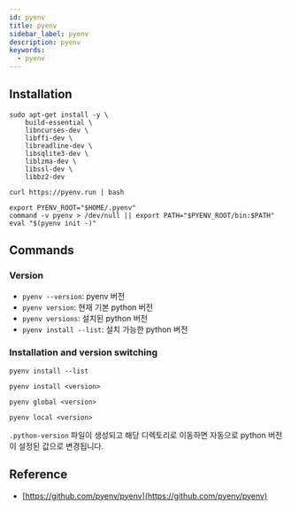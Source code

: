 ```yaml
---
id: pyenv
title: pyenv
sidebar_label: pyenv
description: pyenv
keywords:
  - pyenv
---
```


## Installation

```shell
sudo apt-get install -y \
    build-essential \
    libncurses-dev \
    libffi-dev \
    libreadline-dev \
    libsqlite3-dev \
    liblzma-dev \
    libssl-dev \
    libbz2-dev
```

```shell
curl https://pyenv.run | bash
```

```shell title=".zshrc"
export PYENV_ROOT="$HOME/.pyenv"
command -v pyenv > /dev/null || export PATH="$PYENV_ROOT/bin:$PATH"
eval "$(pyenv init -)"
```

## Commands

### Version

- `pyenv --version`: pyenv 버전
- `pyenv version`: 현재 기본 python 버전
- `pyenv versions`: 설치된 python 버전
- `pyenv install --list`: 설치 가능한 python 버전

### Installation and version switching

```shell
pyenv install --list
```

```shell
pyenv install <version>
```

```shell
pyenv global <version>
```

```shell
pyenv local <version>
```

`.python-version` 파일이 생성되고 해당 디렉토리로 이동하면 자동으로 python 버전이 설정된 값으로 변경됩니다.

## Reference

- [https://github.com/pyenv/pyenv](https://github.com/pyenv/pyenv)
